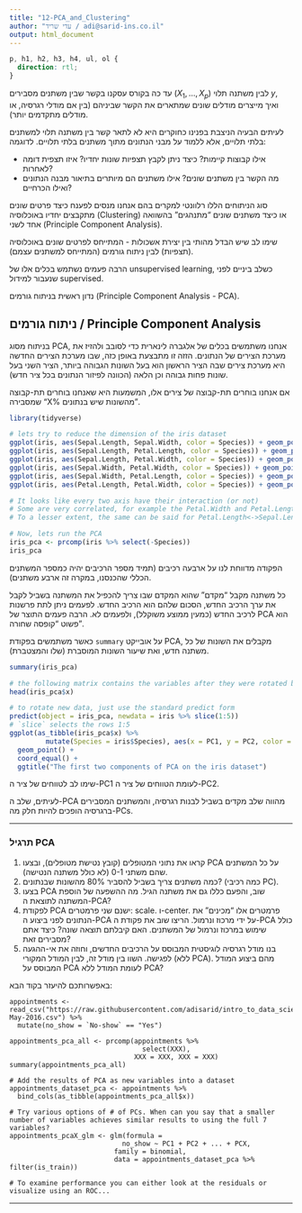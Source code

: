 ```yaml
---
title: "12-PCA_and_Clustering"
author: "עדי שריד / adi@sarid-ins.co.il"
output: html_document
---
```

```css
p, h1, h2, h3, h4, ul, ol {
  direction: rtl;
}
```

עד כה בקורס עסקנו בקשר שבין משתנים מסבירים ($X_1,\ldots,X_p$) לבין משתנה תלוי $y$, ואיך מייצרים מודלים שונים שמתארים את הקשר שביניהם (בין אם מודלי רגרסיה, או מודלים מתקדמים יותר).

לעיתים הבעיה הניצבת בפנינו כחוקרים היא לא לתאר קשר בין משתנה תלוי למשתנים בלתי תלויים, אלא ללמוד על מבני הנתונים מתוך משתנים בלתי תלויים. לדוגמה:

   * אילו קבוצות קיימות? כיצד ניתן לקבץ תצפיות שונות יחדיו? איזו תצפית דומה לאחרות?
   * מה הקשר בין משתנים שונים? אילו משתנים הם מיותרים בתיאור מבנה הנתונים ואילו הכרחיים?

סוג הניתוחים הללו רלוונטי למקרים בהם אנחנו מנסים לפענח כיצד פרטים שונים מתקבצים יחדיו באוכלוסיה (Clustering) או כיצד משתנים שונים "מתנהגים" בהשוואה אחד לשני (Principle Component Analysis). 

שימו לב שיש הבדל מהותי בין יצירת אשכולות - המתייחס לפרטים שונים באוכלוסיה (תצפיות) לבין ניתוח גורמים (המתייחס למשתנים עצמם).

הרבה פעמים נשתמש בכלים אלו של unsupervised learning, כשלב ביניים לפני שנעבור למידול supervised.

נדון ראשית בניתוח גורמים (Principle Component Analysis - PCA).

## ניתוח גורמים / Principle Component Analysis

בניתוח מסוג PCA, אנחנו משתמשים בכלים של אלגברה לינארית כדי לסובב ולהזיז את מערכת הצירים של הנתונים. הזזה זו מתבצעת באופן כזה, שבו מערכת הצירים החדשה היא מערכת צירים שבה הציר הראשון הוא בעל השונות הגבוהה ביותר, הציר השני בעל שונות פחות גבוהה וכן הלאה (הכוונה לפיזור הנתונים בכל ציר חדש).

אם אנחנו בוחרים תת-קבוצה של צירים אלו, המשמעות היא שאנחנו בוחרים תת-קבוצה שמסבירה "X% מהשונות שיש בנתונים".

```r
library(tidyverse)

# lets try to reduce the dimension of the iris dataset
ggplot(iris, aes(Sepal.Length, Sepal.Width, color = Species)) + geom_point()
ggplot(iris, aes(Sepal.Length, Petal.Length, color = Species)) + geom_point()
ggplot(iris, aes(Sepal.Length, Petal.Width, color = Species)) + geom_point()
ggplot(iris, aes(Sepal.Width, Petal.Width, color = Species)) + geom_point()
ggplot(iris, aes(Sepal.Width, Petal.Length, color = Species)) + geom_point()
ggplot(iris, aes(Petal.Length, Petal.Width, color = Species)) + geom_point()

# It looks like every two axis have their interaction (or not)
# Some are very correlated, for example the Petal.Width and Petal.Length seem to have a very strong linear relationship.
# To a lesser extent, the same can be said for Petal.Length<->Sepal.Length, and Petal.Width<->Sepal.Length

# Now, lets run the PCA
iris_pca <- prcomp(iris %>% select(-Species))
iris_pca

```

הפקודה מדווחת לנו על ארבעה רכיבים (תמיד מספר הרכיבים יהיה כמספר המשתנים הכללי שהכנסנו, במקרה זה ארבע משתנים).

כל משתנה מקבל "מקדם" שהוא המקדם שבו צריך להכפיל את המשתנה בשביל לקבל את ערך הרכיב החדש, הסכום שלהם הוא הרכיב החדש. לפעמים ניתן לתת פרשנות לרכיב החדש (כמעין ממוצע משוקלל), ולפעמים לא. הרבה פעמים התוצר של PCA הוא פשוט "קופסה שחורה".

כאשר משתמשים בפקודת `summary` על אובייקט PCA, מקבלים את השונות של כל משתנה חדש, ואת שיעור השונות המוסברת (שלו והמצטברת).

```r
summary(iris_pca)

# the following matrix contains the variables after they were rotated by the PCA
head(iris_pca$x)

# to rotate new data, just use the standard predict form
predict(object = iris_pca, newdata = iris %>% slice(1:5))
# `slice` selects the rows 1:5
ggplot(as_tibble(iris_pca$x) %>%
         mutate(Species = iris$Species), aes(x = PC1, y = PC2, color = Species)) + 
  geom_point() + 
  coord_equal() + 
  ggtitle("The first two components of PCA on the iris dataset")

```

שימו לב לטווחים של ציר ה-PC1 לעומת הטווחים של ציר ה-PC2.

לעיתים, שלב ה-PCA מהווה שלב מקדים בשביל לבנות רגרסיה,  והמשתנים המסבירים ברגרסיה הופכים להיות חלק מה-PCs.


***

### תרגיל PCA

   1. קראו את נתוני המטופלים (קובץ נטישת מטופלים), ובצעו PCA על כל המשתנים שהם משתני 0-1 (לא כולל משתנה הנטישה).
   2. כמה משתנים צריך בשביל להסביר 80% מהשונות שבנתונים? (כמה רכיבי PC).
   3. בצעו PCA שוב, והפעם כללו גם את משתנה הגיל. מה ההשפעה של הוספת המשתנה לתוצאת ה-PCA?
   4. לפקודת PCA ישנם שני פרמטרים: scale. ו-center. פרמטרים אלו "מכינים" את הנתונים לפני ביצוע ה-PCA על ידי מרכוז ונרמול. הריצו שוב את פקודת ה-PCA כולל שימוש במרכוז ונרמול של המשתנים. האם קיבלתם תוצאה שונה? כיצד אתם מסבירים זאת?
   5. בנו מודל רגרסיה לוגיסטית המבוסס על הרכיבים החדשים, וחוזה את אי-ההגעה לפגישה. השוו בין מודל זה, לבין המודל המקורי (ללא PCA). מהם ביצוע המודל המבוסס על PCA לעומת המודל ללא PCA?

באפשרותכם להיעזר בקוד הבא:

```
appointments <- read_csv("https://raw.githubusercontent.com/adisarid/intro_to_data_science_R/master/datasets/Medical_Appointments_No_Shows_KaggleV2-May-2016.csv") %>%
  mutate(no_show = `No-show` == "Yes")

appointments_pca_all <- prcomp(appointments %>% 
                                 select(XXX),
                               XXX = XXX, XXX = XXX)
summary(appointments_pca_all)

# Add the results of PCA as new variables into a dataset
appointments_dataset_pca <- appointments %>% 
  bind_cols(as_tibble(appointments_pca_all$x))

# Try various options of # of PCs. When can you say that a smaller number of variables achieves similar results to using the full 7 variables?
appointments_pcaX_glm <- glm(formula = 
                            no_show ~ PC1 + PC2 + ... + PCX,
                          family = binomial,
                          data = appointments_dataset_pca %>% filter(is_train))

# To examine performance you can either look at the residuals or visualize using an ROC...

```


***